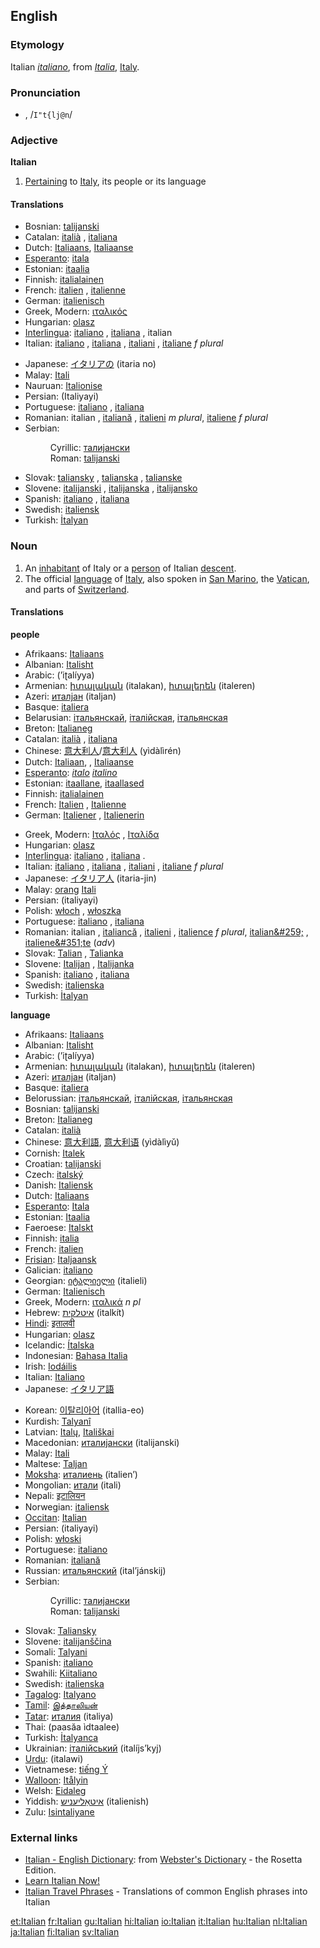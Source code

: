 {{wikipedia}}
==English==
===Etymology=== 
Italian ''[[italiano]]'', from ''[[Italia]]'', [[Italy]].

===Pronunciation===
*{{IPA|ĭtălʹyən, /ɪˈtæljən/}}, /<tt>I"t{lj@n</tt>/

===Adjective===
'''Italian'''

#[[Pertain]]ing to [[Italy]], its people or its language

====Translations====
{{top}}
*Bosnian: [[talijanski]] {{m}}
*Catalan: [[italià]] {{m}}, [[italiana]] {{f}}
*Dutch: [[Italiaans]], [[Italiaanse]]
*[[Esperanto]]: [[itala]]
*Estonian: [[itaalia]]
*Finnish: [[italialainen]]
*French: [[italien]] {{m}}, [[italienne]] {{f}}
*German: [[italienisch]]
*Greek, Modern: [[ιταλικός]] {{m}}
*Hungarian: [[olasz]]
*[[Interlingua]]: [[italiano]] {{m}}, [[italiana]] {{f}}, italian {{n}}
*Italian: [[italiano]] {{m}}, [[italiana]] {{f}}, [[italiani]] {{p}}, [[italiane]] ''f plural''
{{mid}}
*Japanese: [[イタリア]]の (itaria no)
*Malay: [[Itali]]
*Nauruan: [[Italionise]]
*Persian: {{FAchar|[[ایتالیایی]]}} (Italiyayi)
*Portuguese: [[italiano]] {{m}}, [[italiana]] {{f}}
*Romanian: italian {{m}}, [[italiană]] {{f}}, [[italieni]] ''m plural'', [[italiene]] ''f plural''
*Serbian:
*:Cyrillic: [[талијански]] {{m}}
*:Roman: [[talijanski#Serbian|talijanski]] {{m}}
*Slovak: [[taliansky]] {{m}}, [[talianska]] {{f}}, [[talianske]] {{n}}
*Slovene: [[italijanski]] {{m}}, [[italijanska]] {{f}}, [[italijansko]] {{n}}
*Spanish: [[italiano]] {{m}}, [[italiana]] {{f}}
*Swedish: [[italiensk]]
*Turkish: [[İtalyan]]
{{bottom}}

===Noun===
{{en-noun-reg}}

#An [[inhabitant]] of Italy or a [[person]] of Italian [[descent]].
#The official [[language]] of [[Italy]], also spoken in [[San Marino]], the [[Vatican]], and parts of [[Switzerland]].

====Translations====
'''people'''
{{top}}
*Afrikaans: [[Italiaans]]
*Albanian: [[Italisht]]
*Arabic: {{ARchar|[[إيطالية]]}} (’iʈalíyya) {{f}}
*Armenian: [[իտալական]] (italakan), [[իտալերեն]] (italeren)
*Azeri: [[италјан]] (italjan)
*Basque: [[italiera]]
*Belarusian: [[італьянскай]], [[італійская]], [[італьянская]]
*Breton: [[Italianeg]]
*Catalan: [[italià]] {{m}}, [[italiana]] {{f}}
*Chinese: [[意大利人]]/[[意大利人]] (yìdàlìrén)
*Dutch: [[Italiaan]], {{m}}, [[Italiaanse]] {{f}}
*[[Esperanto]]: ''[[italo]]'' {{m}} ''[[italino]]'' {{f}}
*Estonian: [[itaallane]], [[itaallased]] {{p}}
*Finnish: [[italialainen]]
*French: [[Italien]] {{m}}, [[Italienne]] {{f}}
*German: [[Italiener]] {{m}}, [[Italienerin]] {{f}}
{{mid}}
*Greek, Modern: [[Ιταλός]] {{m}}, [[Ιταλίδα]] {{f}}
*Hungarian: [[olasz]]
*[[Interlingua]]: [[italiano]] {{m}}, [[italiana]] {{f}}.
*Italian: [[italiano]] {{m}}, [[italiana]] {{f}}, [[italiani]] {{p}}, [[italiane]] ''f plural''
*Japanese: [[イタリア人]] (itaria-jin)
*Malay: [[orang]] [[Itali]] 
*Persian: {{FAchar|ایتالیایی}} (italiyayi)
*Polish: [[włoch]] {{m}}, [[włoszka]] {{f}}
*Portuguese: [[italiano]] {{m}}, [[italiana]] {{f}}
*Romanian: italian {{m}}, [[italiancă]] {{f}}, [[italieni]] {{p}}, [[italience]] ''f plural'', [[italian&#259;]] {{f}}, [[italiene&#351;te]] (''adv'')<!--remove the adverb from here-->
*Slovak: [[Talian#Slovak|Talian]] {{m}}, [[Talianka#Slovak|Talianka]] {{f}}
*Slovene: [[Italijan]] {{m}}, [[Italijanka]] {{f}}
*Spanish: [[italiano]] {{m}}, [[italiana]] {{f}}
*Swedish: [[italienska]]
*Turkish: [[İtalyan]]
{{bottom}}

'''language'''
{{top}}
*Afrikaans: [[Italiaans]]
*Albanian: [[Italisht]]
*Arabic: {{ARchar|[[إيطالية]]}} (’iʈalíyya) {{f}}
*Armenian: [[իտալական]] (italakan), [[իտալերեն]] (italeren)
*Azeri: [[италјан]] (italjan)
*Basque: [[italiera]]
*Belorussian: [[італьянскай]], [[італійская]], [[італьянская]]
*Bosnian: [[talijanski]] {{m}}
*Breton: [[Italianeg]]
*Catalan: [[italià]] {{m}}
*Chinese: [[意大利語]], [[意大利语]] (yìdàlìyǔ)
*Cornish: [[Italek]]
*Croatian: [[talijanski]]
*Czech: [[italský]]
*Danish: [[Italiensk]]
*Dutch: [[Italiaans]]
*[[Esperanto]]: [[Itala]]
*Estonian: [[Itaalia]]
*Faeroese: [[Italskt]]
*Finnish: [[italia]]
*French: [[italien]] {{m}}
*[[Frisian]]: [[Italjaansk]]
*Galician: [[italiano]]
*Georgian: [[იტალიელი]] (italieli)
*German: [[Italienisch]] {{n}}
*Greek, Modern: [[ιταλικά]] ''n pl''
*Hebrew: [[איטלקית]] (italkít)
*[[Hindi]]: [[इतालवी]]
*Hungarian: [[olasz]]
*Icelandic: [[Ítalska]]
*Indonesian: [[Bahasa Italia]]
*Irish: [[Iodáilis]]
*Italian: [[Italiano]] {{m}}
*Japanese: [[イタリア語]]
{{mid}}
*Korean: [[이탈리아어]] (itallia-eo)
*Kurdish: [[Talyanî]]
*Latvian: [[Italų]], [[Itališkai]]
*Macedonian: [[италијански]] (italijanski)
*Malay: [[Itali]]
*Maltese: [[Taljan]]
*[[Moksha]]: [[италиень]] (italien’)
*Mongolian: [[итали]] (itali)
*Nepali: [[इटालियन]]
*Norwegian: [[italiensk]]
*[[Occitan]]: [[Italian#Occitan|Italian]]
*Persian: {{FAchar|[[ایتالیایی]]}} (italiyayi)
*Polish: [[włoski]]
*Portuguese: [[italiano]]
*Romanian: [[italiană]]
*Russian: [[итальянский]] (ital’jánskij)
*Serbian:
*:Cyrillic: [[талијански]] {{m}}
*:Roman: [[talijanski#Serbian|talijanski]] {{m}}
*Slovak: [[Taliansky]]
*Slovene: [[italijanščina]] {{f}}
*Somali: [[Talyani]]
*Spanish: [[italiano]]
*Swahili: [[Kiitaliano]]
*Swedish: [[italienska]]
*[[Tagalog]]: [[Italyano]]
*[[Tamil]]: [[இத்தாலியன்]]
*[[Tatar]]: [[италия]] (italiya)
*Thai: {{THchar|[[ภาษาอิตาลี]]}} (paasăa ìdtaalee)
*Turkish: [[İtalyanca]]
*Ukrainian: [[італійський]] (italíjs’kyj)
*[[Urdu]]: {{URchar|[[اٹالوی]]}} (italawi)
*Vietnamese: [[tiếng Ý]]
*[[Walloon]]: [[Itålyin]]
*Welsh: [[Eidaleg]]
*Yiddish: [[איטאַליעניש]] (italienish)
*Zulu: [[Isintaliyane]]
{{bottom}}

=== External links===
{{interwiktionary|code=it}}
*[http://www.websters-online-dictionary.org/definition/Italian-english/ Italian - English Dictionary]: from [http://www.websters-online-dictionary.org/ Webster's Dictionary] - the Rosetta Edition.
*[http://www.learn-italian-now.com Learn Italian Now!]
*[http://www.canuckabroad.com/language/italian.shtml Italian Travel Phrases] - Translations of common English phrases into Italian

[[et:Italian]]
[[fr:Italian]]
[[gu:Italian]]
[[hi:Italian]]
[[io:Italian]]
[[it:Italian]]
[[hu:Italian]]
[[nl:Italian]]
[[ja:Italian]]
[[fi:Italian]]
[[sv:Italian]]
